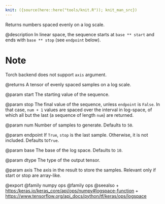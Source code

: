 ```yaml
---
knit: ({source(here::here("tools/knit.R")); knit_man_src})
---
```

Returns numbers spaced evenly on a log scale.

@description
In linear space, the sequence starts at `base ** start` and ends with
`base ** stop` (see `endpoint` below).

# Note
Torch backend does not support `axis` argument.

@returns
    A tensor of evenly spaced samples on a log scale.

@param start
The starting value of the sequence.

@param stop
The final value of the sequence, unless `endpoint` is `False`.
In that case, `num + 1` values are spaced over the interval in
log-space, of which all but the last (a sequence of length `num`)
are returned.

@param num
Number of samples to generate. Defaults to `50`.

@param endpoint
If `True`, `stop` is the last sample. Otherwise, it is not
included. Defaults to`True`.

@param base
The base of the log space. Defaults to `10`.

@param dtype
The type of the output tensor.

@param axis
The axis in the result to store the samples. Relevant only
if start or stop are array-like.

@export
@family numpy ops
@family ops
@seealso
+ <https:/keras.io/keras_core/api/ops/numpy#logspace-function>
+ <https://www.tensorflow.org/api_docs/python/tf/keras/ops/logspace>
